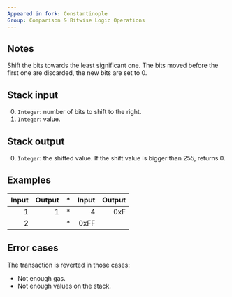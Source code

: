 ```yaml
---
Appeared in fork: Constantinople
Group: Comparison & Bitwise Logic Operations
---
```


## Notes

Shift the bits towards the least significant one. The bits moved before the first one are discarded, the new bits are set to 0.

## Stack input

0. `Integer`: number of bits to shift to the right.
1. `Integer`: value.

## Stack output

0. `Integer`: the shifted value. If the shift value is bigger than 255, returns 0.

## Examples

| Input | Output | * | Input | Output |
|------:|-------:|-|------:|-------:|
| 1 | 1 | * | 4 | 0xF |
| 2 | | * | 0xFF | |

## Error cases

The transaction is reverted in those cases:
- Not enough gas.
- Not enough values on the stack.

